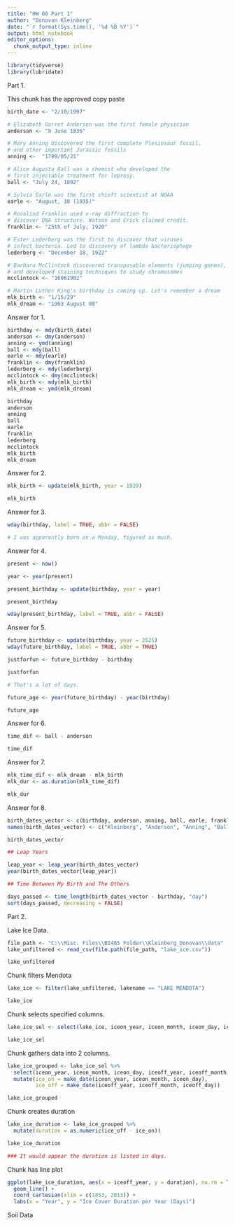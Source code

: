 ```yaml
---
title: "HW 08 Part 1"
author: "Donovan Kleinberg"
date: "`r format(Sys.time(), '%d %B %Y')`"
output: html_notebook
editor_options: 
  chunk_output_type: inline
---
```


```r
library(tidyverse)
library(lubridate)
```

Part 1.

This chunk has the approved copy paste

```r
birth_date <- "2/10/1997"

# Elizabeth Garret Anderson was the first female physician
anderson <- "9 June 1836"

# Mary Anning discovered the first complete Plesiosaur fossil, 
# and other important Jurassic fossils
anning <-  "1799/05/21"

# Alice Augusta Ball was a chemist who developed the
# first injectable treatment for leprosy.
ball <- "July 24, 1892"

# Sylvia Earle was the first chieft scientist at NOAA
earle <- "August, 30 (1935)"

# Rosalind Franklin used x-ray diffraction to 
# discover DNA structure. Watson and Crick claimed credit.
franklin <- "25th of July, 1920"

# Ester Lederberg was the first to discover that viruses 
# infect bacteria. Led to discovery of lambda bacteriophage
lederberg <- "December 18, 1922"

# Barbara McClintock discovered transposable elements (jumping genes),
# and developed staining techniques to study chromosomes
mcclintock <- "16061902"

# Martin Luther King's birthday is coming up. Let's remember a dream
mlk_birth <- "1/15/29"
mlk_dream <- "1963 August 08"
```

Answer for 1.

```r
birthday <- mdy(birth_date)
anderson <- dmy(anderson)
anning <- ymd(anning)
ball <- mdy(ball)
earle <- mdy(earle)
franklin <- dmy(franklin)
lederberg <- mdy(lederberg)
mcclintock <- dmy(mcclintock)
mlk_birth <- mdy(mlk_birth)
mlk_dream <- ymd(mlk_dream)

birthday
anderson
anning
ball
earle
franklin
lederberg
mcclintock
mlk_birth
mlk_dream
```

Answer for 2.

```r
mlk_birth <- update(mlk_birth, year = 1929)

mlk_birth
```

Answer for 3.

```r
wday(birthday, label = TRUE, abbr = FALSE)

# I was apparently born on a Monday, figured as much. 
```

Answer for 4.

```r
present <- now()

year <- year(present)

present_birthday <- update(birthday, year = year)

present_birthday

wday(present_birthday, label = TRUE, abbr = FALSE)
```

Answer for 5.

```r
future_birthday <- update(birthday, year = 2525)
wday(future_birthday, label = TRUE, abbr = TRUE)

justforfun <- future_birthday - birthday

justforfun

# That's a lot of days.

future_age <- year(future_birthday) - year(birthday)

future_age
```

Answer for 6.

```r
time_dif <- ball - anderson

time_dif
```

Answer for 7.

```r
mlk_time_dif <- mlk_dream - mlk_birth
mlk_dur <- as.duration(mlk_time_dif)

mlk_dur
```

Answer for 8.

```r
birth_dates_vector <- c(birthday, anderson, anning, ball, earle, franklin, lederberg, mcclintock, mlk_birth)
names(birth_dates_vector) <- c("Kleinberg", "Anderson", "Anning", "Ball", "Earle", "Franklin", "Lederberg", "McClintock", "King")

birth_dates_vector

## Leap Years 

leap_year <- leap_year(birth_dates_vector)
year(birth_dates_vector[leap_year])

## Time Between My Birth and The Others

days_passed <- time_length(birth_dates_vector - birthday, "day")
sort(days_passed, decreasing = FALSE)
```

Part 2.

Lake Ice Data.

```r
file_path <- "C:\\Misc. Files\\BI485 Folder\\Kleinberg_Donovan\\data"
lake_unfiltered <- read_csv(file.path(file_path, "lake_ice.csv"))

lake_unfiltered
```

Chunk filters Mendota

```r
lake_ice <- filter(lake_unfiltered, lakename == "LAKE MENDOTA")

lake_ice
```

Chunk selects specified columns.

```r
lake_ice_sel <- select(lake_ice, iceon_year, iceon_month, iceon_day, iceoff_year, iceoff_month, iceoff_day)

lake_ice_sel
```

Chunk gathers data into 2 columns.

```r
lake_ice_grouped <- lake_ice_sel %>%
  select(iceon_year, iceon_month, iceon_day, iceoff_year, iceoff_month, iceoff_day)%>%
  mutate(ice_on = make_date(iceon_year, iceon_month, iceon_day),
         ice_off = make_date(iceoff_year, iceoff_month, iceoff_day))

lake_ice_grouped
```

Chunk creates duration

```r
lake_ice_duration <- lake_ice_grouped %>%
  mutate(duration = as.numeric(ice_off - ice_on))

lake_ice_duration

### It would appear the duration is listed in days.
```

Chunk has line plot

```r
ggplot(lake_ice_duration, aes(x = iceoff_year, y = duration), na.rm = TRUE) +
  geom_line() +
  coord_cartesian(xlim = c(1853, 2013)) +
  labs(x = "Year", y = "Ice Cover Duration per Year (Days)")
```

Soil Data






